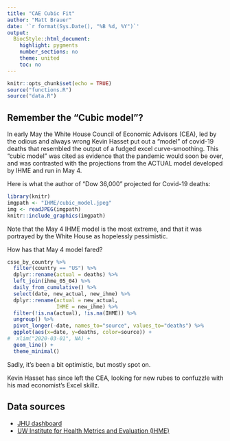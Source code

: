 ```yaml
---
title: "CAE Cubic Fit"
author: "Matt Brauer"
date: '`r format(Sys.Date(), "%B %d, %Y")`'
output:
  BiocStyle::html_document:
    highlight: pygments
    number_sections: no
    theme: united
    toc: no
---
```


```r
knitr::opts_chunk$set(echo = TRUE)
source("functions.R")
source("data.R")
```
## Remember the "Cubic model"?

In early May the White House Council of Economic Advisors (CEA), led by the odious and always wrong Kevin Hasset put out a "model" of covid-19 deaths that resembled the output of a fudged excel curve-smoothing. This "cubic model" was cited as evidence that the pandemic would soon be over, and was contrasted with the projections from the ACTUAL model developed by IHME and run in May 4.

Here is what the author of "Dow 36,000" projected for Covid-19 deaths:

```r
library(knitr)
imgpath <- "IHME/cubic_model.jpeg"
img <- readJPEG(imgpath)
knitr::include_graphics(imgpath)
```
Note that the May 4 IHME model is the most extreme, and that it was portrayed by the White House as hopelessly pessimistic.

How has that May 4 model fared?

```r
csse_by_country %>%
  filter(country == "US") %>%
  dplyr::rename(actual = deaths) %>%
  left_join(ihme_05_04) %>%
  daily_from_cumulative() %>%
  select(date, new_actual, new_ihme) %>%
  dplyr::rename(actual = new_actual,
                IHME = new_ihme) %>%
  filter(!is.na(actual), !is.na(IHME)) %>%
  ungroup() %>%
  pivot_longer(-date, names_to="source", values_to="deaths") %>%
  ggplot(aes(x=date, y=deaths, color=source)) +
#  xlim("2020-03-01", NA) +
  geom_line() +
  theme_minimal()

```

Sadly, it's been a bit optimistic, but mostly spot on.

Kevin Hasset has since left the CEA, looking for new rubes to confuzzle with his mad economist's Excel skillz.

## Data sources

* [JHU dashboard](https://coronavirus.jhu.edu/map.html)
* [UW Institute for Health Metrics and Evaluation (IHME)](http://www.healthdata.org/covid/data-downloads)

